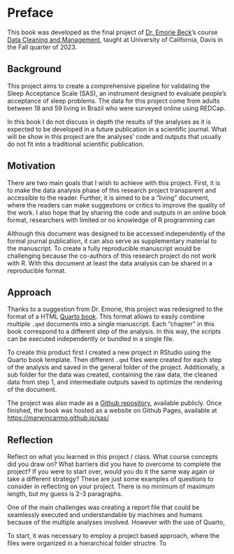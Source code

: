 # Preface {.unnumbered}

This book was developed as the final project of [Dr. Emorie Beck](https://psychology.ucdavis.edu/people/edbeck)'s course [Data Cleaning and Management](https://emoriebeck.github.io/psc290-data-FQ23/), taught at University of California, Davis in the Fall quarter of 2023.

## Background

This project aims to create a comprehensive pipeline for validating the Sleep Acceptance Scale (SAS), an instrument designed to evaluate people's acceptance of sleep problems. The data for this project come from adults between 18 and 59 living in Brazil who were surveyed online using REDCap.

In this book I do not discuss in depth the results of the analyses as it is expected to be developed in a future publication in a scientific journal. What will be show in this project are the analyses' code and outputs that usually do not fit into a traditional scientific publication. 


## Motivation

There are two main goals that I wish to achieve with this project. First, it is to make the data analysis phase of this research project transparent and accessible to the reader. Further, it is aimed to be a "living" document, where the readers can make suggestions or critics  to improve the quality of the work. I also hope that by sharing the code and outputs in an online book format, researchers with limited or no knowledge of R programming can 

Although this document was designed to be accessed independently of the formal journal publication, it can also serve as supplementary material to the manuscript. To create a fully reproducible manuscript would be challenging because the co-authors of this research project do not work with R. With this document at least the data analysis can be shared in a reproducible format.

## Approach


Thanks to a suggestion from Dr. Emorie, this project was redesigned to the format of a HTML [Quarto book](https://quarto.org/docs/books/). This format allows to easily combine multiple `.qmd` documents into a single manuscript. Each "chapter" in this book correspond to a different step of the analysis. In this way, the scripts can be executed independently or bundled in a single file.

To create this product first I created a new project in RStudio using the Quarto book template. Then different `.qmd` files were created for each step of the analysis and saved in the general folder of the project. Additionally, a sub folder for the data was created, containing the raw data, the cleaned data from step 1, and intermediate outputs saved to optimize the rendering of the document.

The project was also made as a [Github repository](https://github.com/marwincarmo/sas), available publicly. Once finished, the book was hosted as a website on Github Pages, available at <https://marwincarmo.github.io/sas/>

## Reflection

Reflect on what you learned in this project / class. What course concepts did you draw on? What barriers did you have to overcome to complete the project? If you were to start over, would you do it the same way again or take a different strategy? These are just some examples of questions to consider in reflecting on your project. There is no minimum of maximum length, but my guess is 2-3 paragraphs.

One of the main challenges was creating a report file that could be seamlessly executed and understandable by machines and humans because of the multiple analyses involved. However with the use of Quarto, 

To start, it was necessary to employ a project based approach, where the files were organized in a hierarchical folder structre. To 